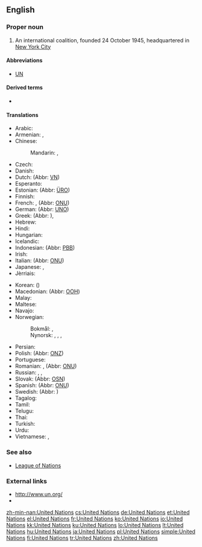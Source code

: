 ==English==
{{wikipedia}}

===Proper noun===
{{en-proper noun|head=[[united|United]] [[nations|Nations]]}}

# An international coalition, founded 24 October 1945, headquartered in [[w:New York City|New York City]]

====Abbreviations====
* [[UN]]

====Derived terms====
* {{l|en|United Nations General Assembly}}

====Translations====
{{trans-top|international coalition}}
* Arabic: {{t|ar|الأمم المتحدة|f-p|tr=al-ʾumam al-muttaḥida}}
* Armenian: {{t|hy|Միավորված ազգերի կազմակերպություն|tr=Miavorvaç azgeri kazmakerput’yun}}, {{t+|hy|ՄԱԿ|tr=MAK|sc=Armn}}
* Chinese:
*: Mandarin: {{t+|cmn|聯合國|sc=Hani}}, {{t+|cmn|联合国|tr=Liánhéguó|sc=Hani}}
* Czech: {{t+|cs|Organizace spojených národů|f}}
* Danish: {{t|da|De Forenede Nationer|c-p}}
* Dutch: {{t-check|nl|Verenigde naties|f-p}} (Abbr: [[VN]])
* Esperanto: {{t|eo|Unuiĝintaj Nacioj}}
* Estonian: {{t-check|et|Ühinenud Rahvaste Organisatsioon}} (Abbr: [[ÜRO]])
* Finnish: {{t+|fi|Yhdistyneet kansakunnat}}
* French: {{t+check|fr|Organisation des Nations Unies|f}}, {{t-check|fr|Nations unies|f-p}} (Abbr: [[ONU]])
* German: {{t+check|de|Vereinte Nationen|f-p}} (Abbr: [[UNO]])
* Greek: {{t+|el|Οργανισμός Ηνωμένων Εθνών|m|tr=Organismós Inoménon Ethnón}} (Abbr: {{t+|el|ΟΗΕ|m|tr=OIE}}), {{qualifier|rare}} {{t+|el|Ηνωμένα Έθνη|n-p|tr=Inoména Éthni}}
* Hebrew: {{t|he|האומות המאוחדות|sc=Hebr}}
* Hindi: {{t|hi|संयुक्त राष्ट्र|tr=sanyukta rāṣṭra}}
* Hungarian: {{t+|hu|Egyesült Nemzetek Szervezete}}
* Icelandic: {{t|is|Sameinuðu þjóðirnar|f-p}}
* Indonesian: {{t+check|id|Perserikatan Bangsa-Bangsa}} (Abbr: [[PBB]])
* Irish: {{t|ga|Náisiúin Aontaithe|m-p}}
* Italian: {{t-check|it|Nazioni Unite|f-p}} (Abbr: [[ONU#Italian|ONU]])
* Japanese: {{t+|ja|国際連合|tr=こくさいれんごう, Kokusai-rengō}}, {{t+|ja|国連|tr=こくれん, Kokuren}}
* Jèrriais: {{t|roa-jer|Nâtions Unnies|f-p|alt=Les Nâtions Unnies}}
{{trans-mid}}
* Korean: {{t|ko|국제 연합|tr=Gukje Yeonhap|sc=Hang}} ({{t+|ko|國際聯合|sc=Hani}})
* Macedonian: {{t|mk|Организација на Обединетите Нации|tr=Organizácija na Obedinétite Nácii}} (Abbr: [[ООН]])
* Malay: {{t|ms|Pertubuhan Bangsa-Bangsa Bersatu}}
* Maltese: {{t|mt|Il-Ġnus Maqgħuda}}
* Navajo: {{t|nv|Nahasdzáán Bikáaʼgi Kéyah Naaznilgo Ałhidadiidzooígíí}}
* Norwegian:
*: Bokmål: {{t|nb|FN}}, {{t|nb|De forente nasjoner}}
*: Nynorsk: {{t|nn|FN}}, {{t|nn|De forente nasjoner}}, {{t|nn|SN}}, {{t|nn|Dei sameinte nasjonane}}
* Persian: {{t+|fa|سازمان ملل متّحد|tr=sāzmāne melale mottahed}}
* Polish: {{t+check|pl|Organizacja Narodów Zjednoczonych|f}} (Abbr: [[ONZ]])
* Portuguese: {{t|pt|Nações Unidas|f-p}}
* Romanian: {{t-check|ro|Organizația Națiunilor Unite|f}}, {{t-check|ro|Națiunile Unite|f-p|f}} (Abbr: [[ONU]])
* Russian: {{t|ru|Объединённые Нации|f-p|tr=Ob"jedinjónnyje Nácii}}, {{t+|ru|Организация Объединённых Наций|f|tr=Organizácija Ob"jedinjónnyx Nácij}}, {{t+|ru|ООН|f|tr=oón}}
* Slovak: {{t-check|sk|Organizácia Spojených Národov|f}} (Abbr: [[OSN]])
* Spanish: {{t+check|es|Naciones Unidas|f-p}} (Abbr: [[ONU]])
* Swedish: {{t|sv|Förenta nationerna|c-p}} (Abbr: {{t+|sv|FN}})
* Tagalog: {{t|tl|Samahan ng mga Nagkakaisang Bansa}}
* Tamil: {{t|ta|ஐக்கிய நாடுகள் அவை|tr=aikkiya nāṭukaḷ avai|sc=Taml}}
* Telugu: {{t+|te|ఐక్యరాజ్యసమితి}}
* Thai: {{t|th|สหประชาชาติ|tr=sà-hà- bprà-chaa châat}}
* Turkish: {{t+|tr|Birleşmiş Milletler}}
* Urdu: {{t|ur|اقوام متحدہ}}
* Vietnamese: {{t+|vi|Liên Hiệp Quốc}}, {{t+|vi|LHQ}}
{{trans-bottom}}

===See also===
* [[League of Nations]]

===External links===
* [http://www.un.org/ http://www.un.org/]
* {{pedialite}}

[[zh-min-nan:United Nations]]
[[cs:United Nations]]
[[de:United Nations]]
[[et:United Nations]]
[[el:United Nations]]
[[fr:United Nations]]
[[ko:United Nations]]
[[io:United Nations]]
[[kk:United Nations]]
[[ku:United Nations]]
[[lo:United Nations]]
[[lt:United Nations]]
[[hu:United Nations]]
[[ja:United Nations]]
[[pl:United Nations]]
[[simple:United Nations]]
[[fi:United Nations]]
[[tr:United Nations]]
[[zh:United Nations]]